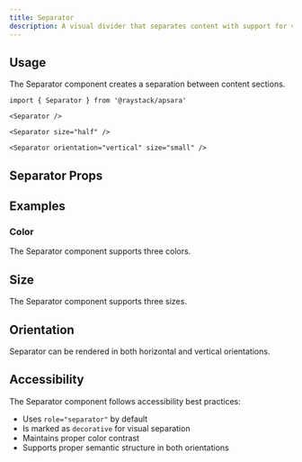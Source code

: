 ```yaml
---
title: Separator
description: A visual divider that separates content with support for vertical and horizontal orientations.
---
```



<Demo data={playground} />

## Usage

The Separator component creates a separation between content sections.

```tsx
import { Separator } from '@raystack/apsara'

<Separator />

<Separator size="half" />

<Separator orientation="vertical" size="small" />
```

## Separator Props

<auto-type-table path="./props.ts" name="SeparatorProps" />

## Examples

### Color

The Separator component supports three colors.

<Demo data={colorDemo} />

## Size

The Separator component supports three sizes.

<Demo data={sizeDemo} />

## Orientation

Separator can be rendered in both horizontal and vertical orientations.

<Demo data={orientationDemo} />

## Accessibility

The Separator component follows accessibility best practices:

- Uses `role="separator"` by default
- Is marked as `decorative` for visual separation
- Maintains proper color contrast
- Supports proper semantic structure in both orientations
